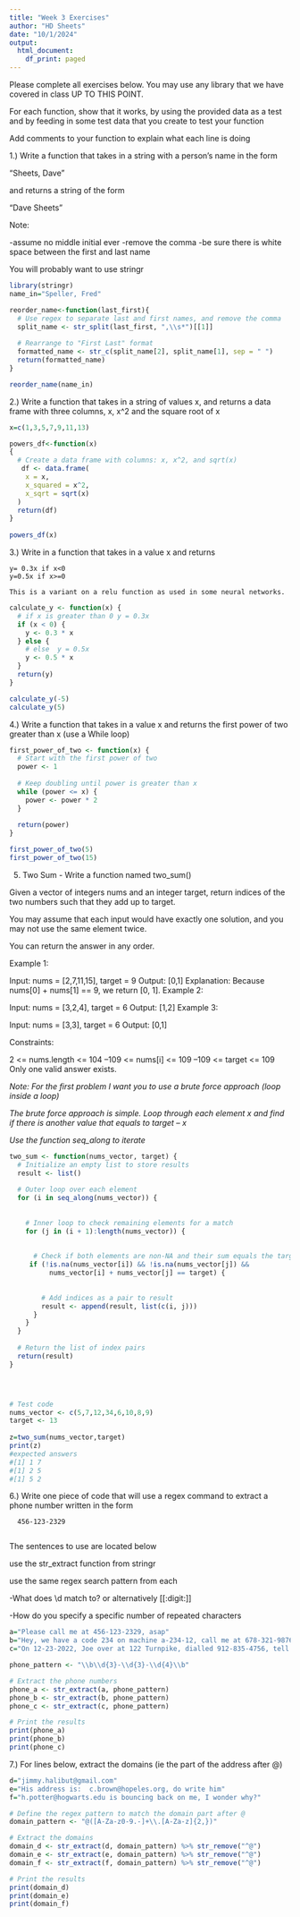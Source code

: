 ---
title: "Week 3 Exercises"
author: "HD Sheets"
date: "10/1/2024"
output:
  html_document:
    df_print: paged
---

Please complete all exercises below. You may use any library that we have covered in class UP TO THIS POINT. 

For each function,  show that it works, by using the provided data as a test
and by feeding in some test data that you create to test your function

Add comments to your function to explain what each line is doing

1.) Write a function that takes in a string with a person's name in the form

"Sheets, Dave"

and returns a string of the form

"Dave Sheets"

Note:

-assume no middle initial ever
-remove the comma
-be sure there is white space between the first and last name

You will probably want to use stringr

```{R}
library(stringr)
name_in="Speller, Fred"

reorder_name<-function(last_first){
  # Use regex to separate last and first names, and remove the comma
  split_name <- str_split(last_first, ",\\s*")[[1]]
  
  # Rearrange to "First Last" format
  formatted_name <- str_c(split_name[2], split_name[1], sep = " ")
  return(formatted_name)
}

reorder_name(name_in)

```

2.) Write a function that takes in a string of values x, and returns a data frame
with three columns,  x, x^2 and the square root of x

```{R}
x=c(1,3,5,7,9,11,13)

powers_df<-function(x)
{
  # Create a data frame with columns: x, x^2, and sqrt(x)
   df <- data.frame(
    x = x,
    x_squared = x^2,
    x_sqrt = sqrt(x)
  )
  return(df)
}
  
powers_df(x)
```


3.) Write in a function that takes in a value x and returns
    
    y= 0.3x if x<0
    y=0.5x if x>=0
    
    This is a variant on a relu function as used in some neural networks.
```{r}
calculate_y <- function(x) {
  # if x is greater than 0 y = 0.3x
  if (x < 0) {
    y <- 0.3 * x
  } else {
    # else  y = 0.5x
    y <- 0.5 * x
  }
  return(y)
}

calculate_y(-5)
calculate_y(5)  
```

4.) Write a function that takes in a value x and returns the first power of two
greater than x  (use a While loop)
```{r}

first_power_of_two <- function(x) {
  # Start with the first power of two
  power <- 1
  
  # Keep doubling until power is greater than x
  while (power <= x) {
    power <- power * 2
  }
  
  return(power)
}

first_power_of_two(5) 
first_power_of_two(15)
```


5) Two Sum - Write a function named two_sum()

Given a vector of integers nums and an integer target, return indices of the two numbers such that they add up to target.

You may assume that each input would have exactly one solution, and you may not use the same element twice.

You can return the answer in any order.

Example 1:

Input: nums = [2,7,11,15], target = 9
Output: [0,1]
Explanation: Because nums[0] + nums[1] == 9, we return [0, 1].
Example 2:

Input: nums = [3,2,4], target = 6
Output: [1,2]
Example 3:

Input: nums = [3,3], target = 6
Output: [0,1]

Constraints:

2 <= nums.length <= 104
–109 <= nums[i] <= 109
–109 <= target <= 109
Only one valid answer exists.
 

*Note: For the first problem I want you to use a brute force approach (loop inside a loop)* 

*The brute force approach is simple. Loop through each element x and find if there is another value that equals to target – x*

*Use the function seq_along to iterate*

```{r}
two_sum <- function(nums_vector, target) {
  # Initialize an empty list to store results
  result <- list()
  
  # Outer loop over each element
  for (i in seq_along(nums_vector)) {
    
    
    # Inner loop to check remaining elements for a match
    for (j in (i + 1):length(nums_vector)) {
      
      
      # Check if both elements are non-NA and their sum equals the target
     if (!is.na(nums_vector[i]) && !is.na(nums_vector[j]) && 
          nums_vector[i] + nums_vector[j] == target) {
        
        
        # Add indices as a pair to result
        result <- append(result, list(c(i, j)))
      }
    }
  }
  
  # Return the list of index pairs
  return(result)
}




# Test code
nums_vector <- c(5,7,12,34,6,10,8,9)
target <- 13
 
z=two_sum(nums_vector,target)
print(z)
#expected answers
#[1] 1 7
#[1] 2 5
#[1] 5 2

```

6.) Write one piece of code that will use a regex command to extract a phone
number written in the form

      456-123-2329
      
The sentences to use are located below

use the str_extract function from stringr

use the same regex search pattern from each

-What does \\d match to?  or alternatively [[:digit:]]

-How do you specify a specific number of repeated characters

```{R}
a="Please call me at 456-123-2329, asap"
b="Hey, we have a code 234 on machine a-234-12, call me at 678-321-9876"
c="On 12-23-2022, Joe over at 122 Turnpike, dialled 912-835-4756, tell me by 9:02 pm Wed"

phone_pattern <- "\\b\\d{3}-\\d{3}-\\d{4}\\b"

# Extract the phone numbers
phone_a <- str_extract(a, phone_pattern)
phone_b <- str_extract(b, phone_pattern)
phone_c <- str_extract(c, phone_pattern)

# Print the results
print(phone_a) 
print(phone_b)
print(phone_c) 
```

7.)  For lines below,  extract the domains (ie the part of the address after @)

```{R}
d="jimmy.halibut@gmail.com"
e="His address is:  c.brown@hopeles.org, do write him"
f="h.potter@hogwarts.edu is bouncing back on me, I wonder why?"

# Define the regex pattern to match the domain part after @
domain_pattern <- "@([A-Za-z0-9.-]+\\.[A-Za-z]{2,})"

# Extract the domains
domain_d <- str_extract(d, domain_pattern) %>% str_remove("^@")
domain_e <- str_extract(e, domain_pattern) %>% str_remove("^@")
domain_f <- str_extract(f, domain_pattern) %>% str_remove("^@")

# Print the results
print(domain_d)
print(domain_e) 
print(domain_f)  
```

